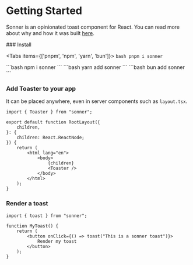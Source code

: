 
# Getting Started

Sonner is an opinionated toast component for React. You can read more about why and how it was built [here](https://emilkowal.ski/ui/building-a-toast-component).

<Steps>
### Install

<Tabs items={['pnpm', 'npm', 'yarn', 'bun']}>
  <Tab>
    ```bash
    pnpm i sonner
    ```

  </Tab>
  <Tab>
    ```bash
    npm i sonner
    ```
  </Tab>
  <Tab>
    ```bash
    yarn add sonner
    ```
  </Tab>
    <Tab>
    ```bash
    bun add sonner
    ```
  </Tab>
</Tabs>

### Add Toaster to your app

It can be placed anywhere, even in server components such as `layout.tsx`.

```tsx
import { Toaster } from "sonner";

export default function RootLayout({
    children,
}: {
    children: React.ReactNode;
}) {
    return (
        <html lang="en">
            <body>
                {children}
                <Toaster />
            </body>
        </html>
    );
}
```

### Render a toast

```tsx
import { toast } from "sonner";

function MyToast() {
    return (
        <button onClick={() => toast("This is a sonner toast")}>
            Render my toast
        </button>
    );
}
```

</Steps>
